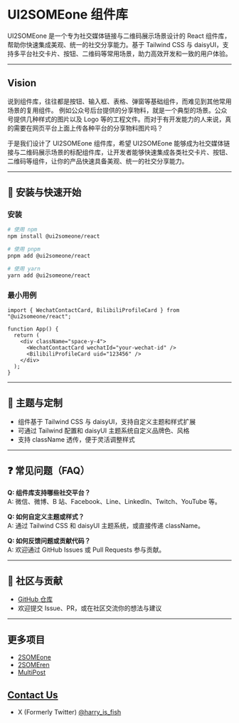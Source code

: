 # UI2SOMEone 组件库

UI2SOMEone 是一个专为社交媒体链接与二维码展示场景设计的 React 组件库，帮助你快速集成美观、统一的社交分享能力。基于 Tailwind CSS 与 daisyUI，支持多平台社交卡片、按钮、二维码等常用场景，助力高效开发和一致的用户体验。

---

## Vision

说到组件库，往往都是按钮、输入框、表格、弹窗等基础组件，而难见到其他常用场景的复用组件。
例如公众号后台提供的分享物料，就是一个典型的场景。公众号提供几种样式的图片以及 Logo 等的工程文件。而对于有开发能力的人来说，真的需要在网页平台上面上传各种平台的分享物料图片吗？

于是我们设计了 UI2SOMEone 组件库，希望 UI2SOMEone 能够成为社交媒体链接与二维码展示场景的标配组件库，让开发者能够快速集成各类社交卡片、按钮、二维码等组件，让你的产品快速具备美观、统一的社交分享能力。

---

## 🚀 安装与快速开始

### 安装

```bash
# 使用 npm
npm install @ui2someone/react

# 使用 pnpm
pnpm add @ui2someone/react

# 使用 yarn
yarn add @ui2someone/react
```

### 最小用例

```tsx
import { WechatContactCard, BilibiliProfileCard } from "@ui2someone/react";

function App() {
  return (
    <div className="space-y-4">
      <WechatContactCard wechatId="your-wechat-id" />
      <BilibiliProfileCard uid="123456" />
    </div>
  );
}
```

---

## 🎨 主题与定制

- 组件基于 Tailwind CSS 与 daisyUI，支持自定义主题和样式扩展
- 可通过 Tailwind 配置和 daisyUI 主题系统自定义品牌色、风格
- 支持 className 透传，便于灵活调整样式

---

## ❓ 常见问题（FAQ）

**Q: 组件库支持哪些社交平台？**  
A: 微信、微博、B 站、Facebook、Line、LinkedIn、Twitch、YouTube 等。

**Q: 如何自定义主题或样式？**  
A: 通过 Tailwind CSS 和 daisyUI 主题系统，或直接传递 className。

**Q: 如何反馈问题或贡献代码？**  
A: 欢迎通过 GitHub Issues 或 Pull Requests 参与贡献。

---

## 🤝 社区与贡献

- [GitHub 仓库](https://github.com/leaperone/ui2someone)
- 欢迎提交 Issue、PR，或在社区交流你的想法与建议

---

## 更多项目

- [2SOMEone](https://2some.one)
- [2SOMEren](https://2some.ren)
- [MultiPost](https://multipost.app)

## [Contact Us](https://docs.multipost.app/zh/docs/user-guide/contact-us)

- X (Formerly Twitter) [@harry_is_fish](https://x.com/harry_is_fish)
